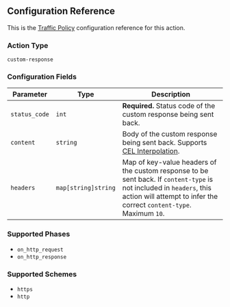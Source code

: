 ## Configuration Reference

This is the [Traffic Policy](/docs/http/traffic-policy/) configuration
reference for this action.

### Action Type

`custom-response`

### Configuration Fields

| Parameter     | Type                | Description                                                                                                                                                                                  |
| ------------- | ------------------- | -------------------------------------------------------------------------------------------------------------------------------------------------------------------------------------------- |
| `status_code` | `int`               | **Required.** Status code of the custom response being sent back.                                                                                                                            |
| `content`     | `string`            | Body of the custom response being sent back. Supports [CEL Interpolation](#cel-interpolation).                                                                                               |
| `headers`     | `map[string]string` | Map of key-value headers of the custom response to be sent back. If `content-type` is not included in `headers`, this action will attempt to infer the correct `content-type`. Maximum `10`. |

### Supported Phases

- `on_http_request`
- `on_http_response`

### Supported Schemes

- `https`
- `http`
